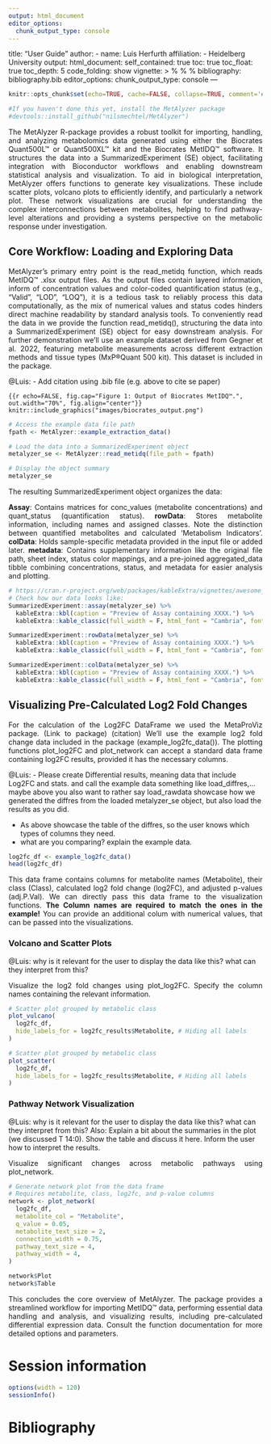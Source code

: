 ```yaml
---
output: html_document
editor_options: 
  chunk_output_type: console
---
```

title: "User Guide"
author:
  - name: Luis Herfurth
    affiliation:
    - Heidelberg University
output:
  html_document:
    self_contained: true
    toc: true
    toc_float: true
    toc_depth: 5
    code_folding: show
vignette: >
  %\VignetteIndexEntry{User Guide}
  %\VignetteEncoding{UTF-8}
  %\VignetteEngine{knitr::rmarkdown}
bibliography: bibliography.bib
editor_options:
  chunk_output_type: console
---

```r
knitr::opts_chunk$set(echo=TRUE, cache=FALSE, collapse=TRUE, comment='#>', warning=FALSE, message=FALSE)

#If you haven't done this yet, install the MetAlyzer package
#devtools::install_github("nilsmechtel/MetAlyzer")
```


::: {style="text-align: justify"}
The MetAlyzer R-package provides a robust toolkit for importing, handling, and analyzing metabolomics data generated 
using either the Biocrates Quant500L™ or Quant500XL™ kit and the Biocrates MetIDQ™ software. It structures the data into a 
SummarizedExperiment (SE) object, facilitating integration with Bioconductor workflows and enabling downstream statistical 
analysis and visualization. To aid in biological interpretation, MetAlyzer offers functions to generate key visualizations. 
These include scatter plots, volcano plots to efficiently identify, and particularly a network plot. 
These network visualizations are crucial for understanding the complex interconnections between metabolites, 
helping to find pathway-level alterations and providing a systems perspective on the metabolic response under investigation.
:::

## Core Workflow: Loading and Exploring Data
::: {style="text-align: justify"}
MetAlyzer's primary entry point is the read_metidq function, which reads MetIDQ™ .xlsx output files. 
As the output files contain layered information, inform of concentration values and color-coded quantification status (e.g., "Valid", "LOD", "LOQ"), 
it is a tedious task to reliably process this data computationally, as the mix of numerical values and status codes hinders direct machine readability by standard analysis tools.
To conveniently read the data in we provide the function read_metidq(), structuring the data into a SummarizedExperiment (SE) object for easy downstream analysis.
For further demonstration we'll use an example dataset derived from Gegner et al. 2022, featuring metabolite measurements across different extraction methods 
and tissue types (MxP®Quant 500 kit). This dataset is included in the package.
:::

@Luis: 
- Add citation using .bib file (e.g. above to cite se paper)

```{{r echo=FALSE, fig.cap="Figure 1: Output of Biocrates MetIDQ™.", out.width="70%", fig.align="center"}}
knitr::include_graphics("images/biocrates_output.png")
```


```r
# Access the example data file path
fpath <- MetAlyzer::example_extraction_data()

# Load the data into a SummarizedExperiment object
metalyzer_se <- MetAlyzer::read_metidq(file_path = fpath)

# Display the object summary
metalyzer_se
```

::: {style="text-align: justify"}
The resulting SummarizedExperiment object organizes the data:

**Assay**: Contains matrices for conc_values (metabolite concentrations) and quant_status (quantification status).
**rowData**: Stores metabolite information, including names and assigned classes. Note the distinction between quantified metabolites and calculated 'Metabolism Indicators'.
**colData**: Holds sample-specific metadata provided in the input file or added later.
**metadata**: Contains supplementary information like the original file path, sheet index, status color mappings, 
and a pre-joined aggregated_data tibble combining concentrations, status, and metadata for easier analysis and plotting.
:::

```r
# https://cran.r-project.org/web/packages/kableExtra/vignettes/awesome_table_in_html.html
# Check how our data looks like:
SummarizedExperiment::assay(metalyzer_se) %>%
  kableExtra::kbl(caption = "Preview of Assay containing XXXX.") %>%
  kableExtra::kable_classic(full_width = F, html_font = "Cambria", font_size = 12)

SummarizedExperiment::rowData(metalyzer_se) %>%
  kableExtra::kbl(caption = "Preview of Assay containing XXXX.") %>%
  kableExtra::kable_classic(full_width = F, html_font = "Cambria", font_size = 12)

SummarizedExperiment::colData(metalyzer_se) %>%
  kableExtra::kbl(caption = "Preview of Assay containing XXXX.") %>%
  kableExtra::kable_classic(full_width = F, html_font = "Cambria", font_size = 12)
```


## Visualizing Pre-Calculated Log2 Fold Changes
::: {style="text-align: justify"}
For the calculation of the Log2FC DataFrame we used the MetaProViz package. (Link to package) (citation)
We'll use the example log2 fold change data included in the package (example_log2fc_data()). 
The plotting functions plot_log2FC and plot_network can accept a standard data frame containing log2FC results, provided it has the necessary columns.
:::

@Luis: 
- Please create Differential results, meaning data that include Log2FC and stats. and call the example data something like load_diffres,... maybe above you also want to rather say load_rawdata
showcase how we generated the diffres from the loaded metalyzer_se object, but also load the results as you did. 

- As above showcase the table of the diffres, so the user knows which types of columns they need.
- what are you comparing? explain the example data.
```r
log2fc_df <- example_log2fc_data()
head(log2fc_df)
```

::: {style="text-align: justify"}
This data frame contains columns for metabolite names (Metabolite), their class (Class), calculated log2 fold change (log2FC), and adjusted p-values (adj.P.Val). 
We can directly pass this data frame to the visualization functions. **The Column names are required to match the ones in the example!** 
You can provide an additional colum with numerical values, that can be passed into the visualizations.
:::

### Volcano and Scatter Plots
@Luis: why is it relevant for the user to display the data like this? what can they interpret from this?

::: {style="text-align: justify"}
Visualize the log2 fold changes using plot_log2FC. Specify the column names containing the relevant information.
:::

```r
# Scatter plot grouped by metabolic class
plot_vulcano(
  log2fc_df,
  hide_labels_for = log2fc_results$Metabolite, # Hiding all labels
)
```
```r
# Scatter plot grouped by metabolic class
plot_scatter(
  log2fc_df,
  hide_labels_for = log2fc_results$Metabolite, # Hiding all labels
)
```

### Pathway Network Visualization
@Luis: why is it relevant for the user to display the data like this? what can they interpret from this?
Also: Explain a bit about the summaries in the plot (we discussed T 14:0). Show the table and discuss it here. Inform the user how to interpret the results. 


::: {style="text-align: justify"}
Visualize significant changes across metabolic pathways using plot_network. 
:::

```r
# Generate network plot from the data frame
# Requires metabolite, class, log2fc, and p-value columns
network <- plot_network(
  log2fc_df,
  metabolite_col = "Metabolite",
  q_value = 0.05,
  metabolite_text_size = 2,
  connection_width = 0.75,
  pathway_text_size = 4,
  pathway_width = 4,
)

network$Plot
network$Table
```

::: {style="text-align: justify"}
This concludes the core overview of MetAlyzer. The package provides a streamlined workflow for importing MetIDQ™ data, performing essential data handling and analysis, and visualizing results, including pre-calculated differential expression data. Consult the function documentation for more detailed options and parameters.
:::

# Session information
```r
options(width = 120)
sessionInfo()
```

# Bibliography
